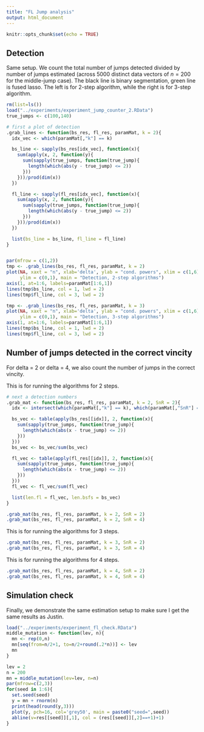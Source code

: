```yaml
---
title: "FL Jump analysis"
output: html_document
---
```


```r
knitr::opts_chunk$set(echo = TRUE)
```

## Detection

Same setup. We count the total number of jumps detected divided by 
number of jumps estimated (across 5000 distinct data vectors
of $n=200$ for the middle-jump case).
The black line is binary segmentation, green line is fused lasso.
The left is for 2-step algorithm, while the right is for 3-step algorithm.

```r
rm(list=ls())
load("../experiments/experiment_jump_counter_2.RData")
true_jumps <- c(100,140)

# first a plot of detection
.grab_lines <- function(bs_res, fl_res, paramMat, k = 2){
  idx_vec <- which(paramMat[,"k"] == k)

  bs_line <- sapply(bs_res[idx_vec], function(x){
    sum(apply(x, 2, function(y){
      sum(sapply(true_jumps, function(true_jump){
        length(which(abs(y - true_jump) <= 2))
      }))
    }))/prod(dim(x))
  })

  fl_line <- sapply(fl_res[idx_vec], function(x){
    sum(apply(x, 2, function(y){
      sum(sapply(true_jumps, function(true_jump){
        length(which(abs(y - true_jump) <= 2))
      }))
    }))/prod(dim(x))
  })

  list(bs_line = bs_line, fl_line = fl_line)
}


par(mfrow = c(1,2))
tmp <- .grab_lines(bs_res, fl_res, paramMat, k = 2)
plot(NA, xaxt = "n", xlab='delta', ylab = "cond. powers", xlim = c(1,6),
     ylim = c(0,1), main = "Detection, 2-step algorithms")
axis(1, at=1:6, labels=paramMat[1:6,1])
lines(tmp$bs_line, col = 1, lwd = 2)
lines(tmp$fl_line, col = 3, lwd = 2)

tmp <- .grab_lines(bs_res, fl_res, paramMat, k = 3)
plot(NA, xaxt = "n", xlab='delta', ylab = "cond. powers", xlim = c(1,6),
     ylim = c(0,1), main = "Detection, 3-step algorithms")
axis(1, at=1:6, labels=paramMat[1:6,1])
lines(tmp$bs_line, col = 1, lwd = 2)
lines(tmp$fl_line, col = 3, lwd = 2)
```

## Number of jumps detected in the correct vincity

For delta = 2 or delta = 4, we also count the number of jumps in the correct
vincity.

This is for running the algorithms for 2 steps.
```r
# next a detection numbers
.grab_mat <- function(bs_res, fl_res, paramMat, k = 2, SnR = 2){
  idx <- intersect(which(paramMat[,"k"] == k), which(paramMat[,"SnR"] == SnR))

  bs_vec <- table(apply(bs_res[[idx]], 2, function(x){
    sum(sapply(true_jumps, function(true_jump){
      length(which(abs(x - true_jump) <= 2))
    }))
  }))
  bs_vec <- bs_vec/sum(bs_vec)

  fl_vec <- table(apply(fl_res[[idx]], 2, function(x){
    sum(sapply(true_jumps, function(true_jump){
      length(which(abs(x - true_jump) <= 2))
    }))
  }))
  fl_vec <- fl_vec/sum(fl_vec)

  list(len.fl = fl_vec, len.bsfs = bs_vec)
}

.grab_mat(bs_res, fl_res, paramMat, k = 2, SnR = 2)
.grab_mat(bs_res, fl_res, paramMat, k = 2, SnR = 4)
```

This is for running the algorithms for 3 steps.
```r
.grab_mat(bs_res, fl_res, paramMat, k = 3, SnR = 2)
.grab_mat(bs_res, fl_res, paramMat, k = 3, SnR = 4)
```

This is for running the algorithms for 4 steps.
```r
.grab_mat(bs_res, fl_res, paramMat, k = 4, SnR = 2)
.grab_mat(bs_res, fl_res, paramMat, k = 4, SnR = 4)
```

## Simulation check
Finally, we demonstrate the same estimation setup to make sure I get
the same results as Justin.

```r

load("../experiments/experiment_fl_check.RData")
middle_mutation <- function(lev, n){
  mn <- rep(0,n)
  mn[seq(from=n/2+1, to=n/2+round(.2*n))] <- lev
  mn
}

lev = 2
n = 200
mn = middle_mutation(lev=lev, n=n)
par(mfrow=c(2,3))
for(seed in 1:6){
  set.seed(seed)
  y = mn + rnorm(n)
  print(head(round(y,3)))
  plot(y, pch=16, col='grey50', main = paste0("seed=",seed))
  abline(v=res[[seed]][,1], col = (res[[seed]][,2]==+1)+1)
}
```

